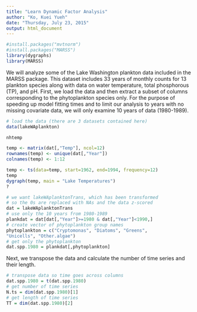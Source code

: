 ```yaml
---
title: "Learn Dynamic Factor Analysis"
author: "Ko, Kuei Yueh"
date: "Thursday, July 23, 2015"
output: html_document
---
```



```r
#install.packages("mvtnorm")
#install.packages("MARSS")
library(dygraphs)
library(MARSS)
```

We will analyze some of the Lake Washington plankton data included in the
MARSS package. This dataset includes 33 years of monthly counts for 13
plankton species along with data on water temperature, total phosphorous
(TP), and pH. First, we load the data and then extract a subset of columns
corresponding to the phytoplankton species only. For the purpose of speeding
up model fitting times and to limit our analysis to years with no missing
covariate data, we will only examine 10 years of data (1980-1989).
```r
# load the data (there are 3 datasets contained here)
data(lakeWAplankton)
```

```r
nhtemp

temp <- matrix(dat[,"Temp"], ncol=12)
rownames(temp) <- unique(dat[,"Year"])
colnames(temp) <- 1:12

temp <- ts(data=temp, start=1962, end=1994, frequency=12)
temp
dygraph(temp, main = "Lake Temperatures")
?
```


```r
# we want lakeWAplanktonTrans, which has been transformed
# so the 0s are replaced with NAs and the data z-scored
dat = lakeWAplanktonTrans
# use only the 10 years from 1980-1989
plankdat = dat[dat[,"Year"]>=1980 & dat[,"Year"]<1990,]
# create vector of phytoplankton group names
phytoplankton = c("Cryptomonas", "Diatoms", "Greens",
"Unicells", "Other.algae")
# get only the phytoplankton
dat.spp.1980 = plankdat[,phytoplankton]
```

Next, we transpose the data and calculate the number of time series and their
length.
```r
# transpose data so time goes across columns
dat.spp.1980 = t(dat.spp.1980)
# get number of time series
N.ts = dim(dat.spp.1980)[1]
# get length of time series
TT = dim(dat.spp.1980)[2]
```

